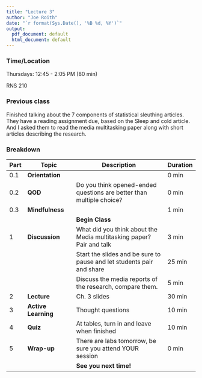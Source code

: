 ```yaml
---
title: "Lecture 3"
author: "Joe Roith"
date: "`r format(Sys.Date(), '%B %d, %Y')`"
output:
  pdf_document: default
  html_document: default
---
```



### Time/Location

Thursdays: 12:45 - 2:05 PM (80 min)

RNS 210

### Previous class

Finished talking about the 7 components of statistical sleuthing articles. They have a reading assignment due, based on the Sleep and cold article. And I asked them to read the media multitasking paper along with short articles describing the research.

### Breakdown

| Part | Topic | Description | Duration |
| ---- | ---------------- | ------------------------------- | ---------- |
| 0.1 | **Orientation** |  | 0 min |
| 0.2 | **QOD**|Do you think opened-ended questions are better than multiple choice? | 0 min |
| 0.3 | **Mindfulness** | | 1 min |
| | | **Begin Class** |
| 1 | **Discussion** | What did you think about the Media multitasking paper? Pair and talk | 3 min |
|  |  | Start the slides and be sure to pause and let students pair and share | 25 min |
|  |  | Discuss the media reports of the research, compare them. | 5 min |
| 2 | **Lecture** | Ch. 3 slides | 30 min |
| 3 | **Active Learning** | Thought questions | 10 min |
| 4 | **Quiz** | At tables, turn in and leave when finished | 10 min|
| 5 | **Wrap-up**| There are labs tomorrow, be sure you attend YOUR session | 0 min |
| | | **See you next time!** |







